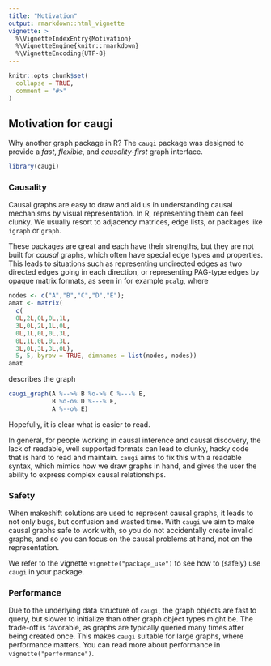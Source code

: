 ```yaml
---
title: "Motivation"
output: rmarkdown::html_vignette
vignette: >
  %\VignetteIndexEntry{Motivation}
  %\VignetteEngine{knitr::rmarkdown}
  %\VignetteEncoding{UTF-8}
---
```


```r
knitr::opts_chunk$set(
  collapse = TRUE,
  comment = "#>"
)
```

## Motivation for caugi

Why another graph package in R? The `caugi` package was designed to provide a _fast_, _flexible_, and _causality-first_ graph interface. 

```r
library(caugi)
```

### Causality 

Causal graphs are easy to draw and aid us in understanding causal mechanisms by visual representation. In R, representing them can feel clunky. We usually resort to adjacency matrices, edge lists, or packages like `igraph` or `graph`. 

These packages are great and each have their strengths, but they are not built for _causal_ graphs, which often have special edge types and properties. This leads to situations such as representing undirected edges as two directed edges going in each direction, or representing PAG-type edges by opaque matrix formats, as seen in for example `pcalg`, where 

```r
nodes <- c("A","B","C","D","E"); 
amat <- matrix(
  c(
  0L,2L,0L,0L,1L, 
  3L,0L,2L,1L,0L, 
  0L,1L,0L,0L,3L,
  0L,1L,0L,0L,3L,
  3L,0L,3L,3L,0L), 
  5, 5, byrow = TRUE, dimnames = list(nodes, nodes))
amat
```

describes the graph

```r
caugi_graph(A %-->% B %o->% C %---% E, 
            B %o-o% D %---% E, 
            A %--o% E)
```

Hopefully, it is clear what is easier to read. 

In general, for people working in causal inference and causal discovery, the lack of readable, well supported formats can lead to clunky, hacky code that is hard to read and maintain. `caugi` aims to fix this with a readable syntax, which mimics how we draw graphs in hand, and gives the user the ability to express complex causal relationships.

### Safety

When makeshift solutions are used to represent causal graphs, it leads to not only bugs, but confusion and wasted time. With `caugi` we aim to make causal graphs safe to work with, so you do not accidentally create invalid graphs, and so you can focus on the causal problems at hand, not on the representation.

We refer to the vignette `vignette("package_use")` to see how to (safely) use `caugi` in your package.

### Performance

Due to the underlying data structure of `caugi`, the graph objects are fast to query, but slower to initialize than other graph object types might be. The trade-off is favorable, as graphs are typically queried many times after being created once. This makes `caugi` suitable for large graphs, where performance matters. You can read more about performance in `vignette("performance")`.
